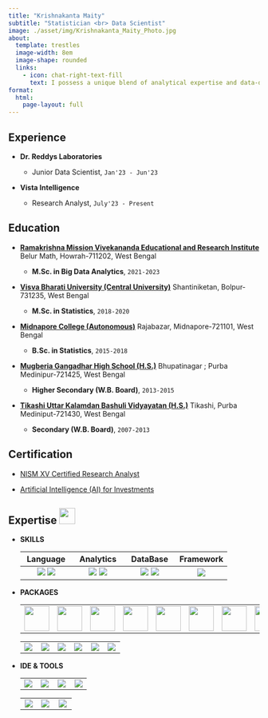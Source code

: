```yaml
---
title: "Krishnakanta Maity"
subtitle: "Statistician <br> Data Scientist"
image: ./asset/img/Krishnakanta_Maity_Photo.jpg
about:
  template: trestles
  image-width: 8em
  image-shape: rounded
  links:
    - icon: chat-right-text-fill
      text: I possess a unique blend of analytical expertise and data-driven problem-solving skills. With a passion for uncovering insights and driving informed decision-making, I strive to leverage data to make a meaningful impact and drive innovation in the field of statistics and data science.
format: 
  html:
    page-layout: full
---
```


::: panel-tabset

## Experience

-   **Dr. Reddys Laboratories**

    -   Junior Data Scientist, `Jan'23 - Jun'23`

-   **Vista Intelligence**

    -   Research Analyst, `July'23 - Present`

## Education

-   [**Ramakrishna Mission Vivekananda Educational and Research Institute**](https://cs.rkmvu.ac.in/ "https://cs.rkmvu.ac.in/") Belur Math, Howrah-711202, West Bengal

    -   **M.Sc. in Big Data Analytics**, `2021-2023`

<!-- -->

-   [**Visva Bharati University (Central University)**](https://www.visvabharati.ac.in/ "https://www.visvabharati.ac.in/") Shantiniketan, Bolpur-731235, West Bengal

    -   **M.Sc. in Statistics**, `2018-2020`

<!-- -->

-   [**Midnapore College (Autonomous)**](https://midnaporecollege.ac.in/ "https://midnaporecollege.ac.in/") Rajabazar, Midnapore-721101, West Bengal

    -   **B.Sc. in Statistics**, `2015-2018`
  
- [**Mugberia Gangadhar High School (H.S.)**]() Bhupatinagar ; Purba Medinipur-721425, West Bengal

    - **Higher Secondary (W.B. Board)**, `2013-2015`

-   [**Tikashi Uttar Kalamdan Bashuli Vidyayatan (H.S.)**]() Tikashi, Purba Mediniput-721430, West Bengal

    - **Secondary (W.B. Board)**, `2007-2013`

## Certification

-   [NISM XV Certified Research Analyst](./asset/img/nism_certificate.png)

-   [Artificial Intelligence (AI) for Investments](https://internalapp.nptel.ac.in/NOC/NOC23/SEM1/Ecertificates/110/noc23-mg63/Course/NPTEL23MG63S3375242404157859.jpg)

## Expertise <img src="https://media2.giphy.com/media/QssGEmpkyEOhBCb7e1/giphy.gif?cid=ecf05e47a0n3gi1bfqntqmob8g9aid1oyj2wr3ds3mg700bl&amp;rid=giphy.gif" width="32px" height="32px"/>

-   **SKILLS**

    |Language|Analytics|DataBase|Framework|
    |:----------------:|:----------------:|:----------------:|:----------------:|
    |![](https://img.shields.io/badge/R-276DC3?style=for-the-badge&logo=r&logoColor=white) ![](https://img.shields.io/badge/Python-FFD43B?style=for-the-badge&logo=python&logoColor=blue) | ![](https://img.shields.io/badge/Tableau-E97627?style=for-the-badge&logo=Tableau&logoColor=white) ![](https://img.shields.io/badge/PowerBI-F2C811?style=for-the-badge&logo=Power%20BI&logoColor=white) | ![](https://img.shields.io/badge/PostgreSQL-316192?style=for-the-badge&logo=postgresql&logoColor=white) ![](https://img.shields.io/badge/MySQL-005C84?style=for-the-badge&logo=mysql&logoColor=white) | ![](https://img.shields.io/badge/Flask-000000?style=for-the-badge&logo=flask&logoColor=white)|

-   **PACKAGES**

    ||||||||||
    |:------:|:------:|:------:|:------:|:------:|:------:|:------:|:------:|:------:|
    | <img src="https://github.com/tidyverse/tidyverse.org/blob/master/static/images/hex-tidyverse.png?raw=true" height="50px"/> | <img src="https://github.com/tidyverse/dplyr/blob/main/man/figures/logo.png?raw=true" height="50px"/> | <img src="https://github.com/tidyverse/tidyr/blob/main/man/figures/logo.png?raw=true" height="50px"/> | <img src="https://github.com/tidyverse/ggplot2/blob/main/man/figures/logo.png?raw=true" height="50px"/> | <img src="https://github.com/tidyverse/rvest/blob/main/man/figures/logo.png?raw=true" height="50px"/> | <img src="https://github.com/tidyverse/stringr/blob/main/man/figures/logo.png?raw=true" height="50px"/> | <img src="https://github.com/tidyverse/lubridate/blob/main/man/figures/logo.png?raw=true" height="50px"/> | <img src="https://github.com/tidyverse/purrr/blob/main/man/figures/logo.png?raw=true" height="50px"/> | <img src="https://github.com/tidyverse/readr/blob/main/man/figures/logo.png?raw=true" height="50px"/> |

    |||||||
    |:----------:|:----------:|:----------:|:----------:|:----------:|:----------:|
    | <img src="https://img.shields.io/badge/Numpy-777BB4?style=for-the-badge&amp;logo=numpy&amp;logoColor=white"/> | <img src="https://img.shields.io/badge/Pandas-2C2D72?style=for-the-badge&amp;logo=pandas&amp;logoColor=white"/> | <img src="https://img.shields.io/badge/PyTorch-EE4C2C?style=for-the-badge&amp;logo=PyTorch&amp;logoColor=white"/> | <img src="https://img.shields.io/badge/scikit_learn-F7931E?style=for-the-badge&amp;logo=scikit-learn&amp;logoColor=white"/> | <img src="https://img.shields.io/badge/OpenCV-27338e?style=for-the-badge&amp;logo=OpenCV&amp;logoColor=white"/> | <img src="https://img.shields.io/badge/Plotly-239120?style=for-the-badge&amp;logo=plotly&amp;logoColor=white"/> |

-   **IDE & TOOLS**

    |||||
    |:----------------:|:----------------:|:-----------------:|:----------------:|
    | ![](https://img.shields.io/badge/RStudio-75AADB?style=for-the-badge&logo=RStudio&logoColor=white) | ![](https://img.shields.io/badge/Colab-F9AB00?style=for-the-badge&logo=googlecolab&color=525252) | ![](https://img.shields.io/badge/Jupyter-F37626.svg?&style=for-the-badge&logo=Jupyter&logoColor=white) | ![](https://img.shields.io/badge/Overleaf-47A141?style=for-the-badge&logo=Overleaf&logoColor=white) |

    ||||
    |:----------------------:|:---------------------:|:------------------------:|
    | ![](https://img.shields.io/badge/Microsoft_Excel-217346?style=for-the-badge&logo=microsoft-excel&logoColor=white) | ![](https://img.shields.io/badge/Microsoft_Word-2B579A?style=for-the-badge&logo=microsoft-word&logoColor=white) | ![](https://img.shields.io/badge/Microsoft_PowerPoint-B7472A?style=for-the-badge&logo=microsoft-powerpoint&logoColor=white) |

:::
